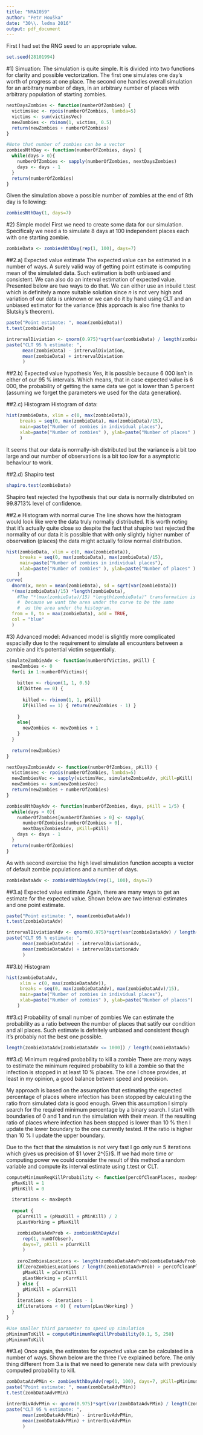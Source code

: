 ---
title: "NMAI059"
author: "Petr Houška"
date: "30\\. ledna 2016"
output: pdf_document
---

First I had set the RNG seed to an appropriate value.
```{r}
set.seed(28101994)
```


#1) Simuation:
The simulation is quite simple. It is divided into two functions for clarity and possible vectorization. The first one simulates one day's worth of progress at one place. The second one handles overall simulation for an arbitrary number of days, in an arbitrary number of places with arbitrary population of starting zombies.
```{r}
nextDaysZombies <- function(numberOfZombies) {
  victimsVec <- rpois(numberOfZombies, lambda=5)
  victims <- sum(victimsVec)
  newZombies <- rbinom(1, victims, 0.5)
  return(newZombies + numberOfZombies)
}

#Note that number of zombies can be a vector
zombiesNthDay <- function(numberOfZombies, days) {
  while(days > 0){
    numberOfZombies <- sapply(numberOfZombies, nextDaysZombies)
    days <- days - 1
  }
  return(numberOfZombies)
}
```

Given the simulation above a possible number of zombies at the end of 8th day is following:
```{r}
zombiesNthDay(1, days=7)
```


#2) Simple model
First we need to create some data for our simulation. Specificaly we need a to simulate 8 days at 100 independent places each with one starting zombie. 
```{r}
zombieData <- zombiesNthDay(rep(1, 100), days=7)

```


##2.a) Expected value estimate
The expected value can be estimated in a number of ways. A surely valid way of getting point estimate is computing mean of the simulated data. Such estimation is both unbiased and consistent. We can also do an interval estimation of expected value. Presented below are two ways to do that. We can either use an inbuild t.test which is definitely a more suitable solution since $n$ is not very high and variation of our data is unknown or we can do it by hand using CLT and an unbiased estimator for the variance (this approach is also fine thanks to Slutsky's theorem).
```{r}
paste("Point estimate: ", mean(zombieData))
t.test(zombieData)

intrervalDiviation <- qnorm(0.975)*sqrt(var(zombieData) / length(zombieData))
paste("CLT 95 % estimate: ", 
      mean(zombieData) - intrervalDiviation, 
      mean(zombieData) + intrervalDiviation
      )
```

##2.b) Expected value hypothesis
Yes, it is possible because 6 000 isn't in either of our 95 % intervals. Which means, that in case expected value is 6 000, the probability of getting the same data we got is lower than 5 percent (assuming we forget the parameters we used for the data generation).

##2.c) Histogram
Histogram of data:
```{r}
hist(zombieData, xlim = c(0, max(zombieData)), 
     breaks = seq(0, max(zombieData), max(zombieData)/15),
     main=paste("Number of zombies in individual places"), 
     xlab=paste("Number of zombies" ), ylab=paste("Number of places" )
     )
```
It seems that our data is normally-ish distributed but the variance is a bit too large and our number of observations is a bit too low for a asymptotic behaviour to work. 

##2.d) Shapiro test
```{r}
shapiro.test(zombieData)
```
Shapiro test rejected the hypothesis that our data is normally distributed on 99.8713% level of confidence.

##2.e Histogram with normal curve
The line shows how the histogram would look like were the data truly normally distributed. It is worth noting that it's actually quite close so despite the fact that shapiro test rejected the normality of our data it is possible that with only slightly higher number of observation (places) the data might actually follow normal distribution.
```{r}
hist(zombieData, xlim = c(0, max(zombieData)), 
     breaks = seq(0, max(zombieData), max(zombieData)/15),
     main=paste("Number of zombies in individual places"), 
     xlab=paste("Number of zombies" ), ylab=paste("Number of places" )
    )
curve(
  dnorm(x, mean = mean(zombieData), sd = sqrt(var(zombieData)))
  *(max(zombieData)/15) *length(zombieData), 
    #The "*(max(zombieData)/15) *length(zombieData)" transformation is necessary  
    #  because we want the area under the curve to be the same 
    #  as the area under the histogram.
  from = 0, to = max(zombieData), add = TRUE,
  col = "blue"
  )
```


#3) Advanced model:
Advanced model is slightly more complicated espacially due to the requirement to simulate all encounters between a zombie and it's potential victim sequentially. 
```{r}
simulateZombieAdv <- function(numberOfVictims, pKill) {
  newZombies <- 0
  for(i in 1:numberOfVictims){
    
    bitten <- rbinom(1, 1, 0.5)
    if(bitten == 0) {
      
      killed <- rbinom(1, 1, pKill)
      if(killed == 1) { return(newZombies - 1) }
      
    } 
    else{
      newZombies <- newZombies + 1
    }
  }
  
  return(newZombies)
}

nextDaysZombiesAdv <- function(numberOfZombies, pKill) {
  victimsVec <- rpois(numberOfZombies, lambda=5)
  newZombiesVec <- sapply(victimsVec, simulateZombieAdv, pKill=pKill)
  newZombies <- sum(newZombiesVec)
  return(newZombies + numberOfZombies)
}

zombiesNthDayAdv <- function(numberOfZombies, days, pKill = 1/5) {
  while(days > 0){
    numberOfZombies[numberOfZombies > 0] <- sapply(
      numberOfZombies[numberOfZombies > 0], 
      nextDaysZombiesAdv, pKill=pKill)
    days <- days - 1
  }
  return(numberOfZombies)
}
```

As with second exercise the high level simulation function accepts a vector of default zombie populations and a number of days.
```{r}
zombieDataAdv <- zombiesNthDayAdv(rep(1, 100), days=7)
```

##3.a) Expected value estimate
Again, there are many ways to get an estimate for the expected value. Shown below are two interval estimates and one point estimate.
```{r}
paste("Point estimate: ", mean(zombieDataAdv))
t.test(zombieDataAdv)

intrervalDiviationAdv <- qnorm(0.975)*sqrt(var(zombieDataAdv) / length(zombieDataAdv))
paste("CLT 95 % estimate: ", 
      mean(zombieDataAdv) - intrervalDiviationAdv, 
      mean(zombieDataAdv) + intrervalDiviationAdv
      )
```

##3.b) Histogram
```{r}
hist(zombieDataAdv, 
     xlim = c(0, max(zombieDataAdv)), 
     breaks = seq(0, max(zombieDataAdv), max(zombieDataAdv)/15),
     main=paste("Number of zombies in individual places"), 
     xlab=paste("Number of zombies" ), ylab=paste("Number of places")
    )
```
 
##3.c) Probability of small number of zombies
We can estimate the probability as a ratio between the number of places that satify our condition and all places. Such estimate is defnitely unbiased and consistent though it's probably not the best one possible.
```{r}
length(zombieDataAdv[zombieDataAdv <= 1000]) / length(zombieDataAdv)
```

##3.d) Minimum required probability to kill a zombie
There are many ways to estimate the minimum required probability to kill a zombie so that the infection is stopped in at least 10 % places. The one I chose provides, at least in my opinion, a good balance betwen speed and precision.

My approach is based on the assumption that estimating the expected percentage of places where infection has been stopped by calculating the ratio from simulated data is good enough. Given this assumption I simply search for the required minimum percentage by a binary search. I start with boundaries of 0 and 1 and run the simulation with their mean. If the resulting ratio of places where infection has been stopped is lower than 10 % then I update the lower boundary to the one currently tested. If the ratio is higher than 10 % I update the upper boundary. 

Due to the fact that the simulation is not very fast I go only run 5 iterations which gives us precision of $1 \over 2^{5}$. If we had more time or computing power we could consider the result of this method a random variable and compute its interval estimate using t.test or CLT.
```{r}

computeMinimumReqKillProbability <- function(percOfCleanPlaces, maxDepth, numOfObser){
  pMaxKill = 1
  pMinKill = 0

  iterations <- maxDepth
  
  repeat {
    pCurrKill = (pMaxKill + pMinKill) / 2
    pLastWorking = pMaxKill

    zombieDataAdvProb <- zombiesNthDayAdv(
      rep(1, numOfObser), 
      days=7, pKill = pCurrKill
      )
    
    zeroZombiesLocations <- length(zombieDataAdvProb[zombieDataAdvProb == 0])
    if(zeroZombiesLocations / length(zombieDataAdvProb) > percOfCleanPlaces){
      pMaxKill = pCurrKill
      pLastWorking = pCurrKill
    } else {
      pMinKill = pCurrKill
    }
    iterations <- iterations - 1
    if(iterations < 0) { return(pLastWorking) }
  }
}

#Use smaller third parameter to speed up simulation
pMinimumToKill = computeMinimumReqKillProbability(0.1, 5, 250)
pMinimumToKill
```

##3.e)
Once again, the estimates for expected value can be calculated in a number of ways. Shown below are the three I've explained before. The only thing different from 3.a is that we need to generate new data with previously computed probability to kill.
```{r}
zombDataAdvPMin <- zombiesNthDayAdv(rep(1, 100), days=7, pKill=pMinimumToKill)
paste("Point estimate: ", mean(zombDataAdvPMin))
t.test(zombDataAdvPMin)

intrerDivAdvPMin <- qnorm(0.975)*sqrt(var(zombDataAdvPMin) / length(zombDataAdvPMin))
paste("CLT 95 % estimate: ", 
      mean(zombDataAdvPMin) - intrerDivAdvPMin, 
      mean(zombDataAdvPMin) + intrerDivAdvPMin
      )
```